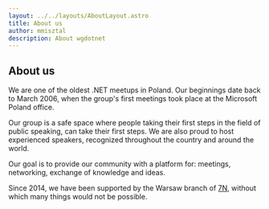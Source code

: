 ```yaml
---
layout: ../../layouts/AboutLayout.astro
title: About us
author: mmisztal
description: About wgdotnet
---
```


## About us

We are one of the oldest .NET meetups in Poland. Our beginnings date back to March 2006, when the group's first meetings took place at the Microsoft Poland office.

Our group is a safe space where people taking their first steps in the field of public speaking, can take their first steps. We are also proud to host experienced speakers, recognized throughout the country and around the world.

Our goal is to provide our community with a platform for: meetings, networking, exchange of knowledge and ideas.

Since 2014, we have been supported by the Warsaw branch of [7N](https://www.7n.com/), without which many things would not be possible.
